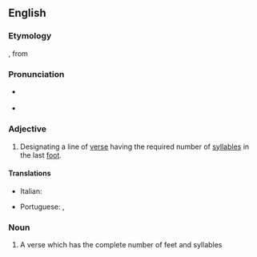 ==English==

===Etymology===
{{bor|en|LL.|acatalēcticus}}, from {{der|en|grc|ἀκατάληκτος|t=leaving off}}

===Pronunciation===
* {{a|US}} {{IPA|en|/ˌeɪ.ˌkæt.ə.ˈlɛk.tɪk/}}
* {{rhymes|en|ɛktɪk}}

===Adjective===
{{en-adj|-}}

# {{lb|en|poetry|prosody}} Designating a line of [[verse]] having the required number of [[syllables]] in the last [[foot]].

====Translations====
{{trans-top|having the required number of syllables in the last foot}}
* Italian: {{t|it|acataletto}}
{{trans-mid}}
* Portuguese: {{t|pt|acataléctico}}, {{t|pt|acatalético}}
{{trans-bottom}}

===Noun===
{{en-noun}}

# {{lb|en|poetry|prosody}} A verse which has the complete number of feet and syllables